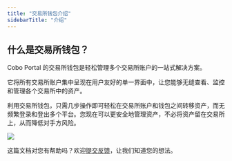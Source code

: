 ```yaml
---
title: "交易所钱包介绍"
sidebarTitle: "介绍"
---
```


## 什么是交易所钱包？

Cobo Portal 的交易所钱包是轻松管理多个交易所账户的一站式解决方案。

它将所有交易所账户集中呈现在用户友好的单一界面中，让您能够无缝查看、监控和管理各个交易所中的资产。

利用交易所钱包，只需几步操作即可轻松在交易所账户和钱包之间转移资产，而无频繁登录和登出多个平台。您现在可以更安全地管理资产，不必将资产留在交易所上，从而降低对手方风险。

<img src="/cn/images/exchange-wallet/card_view_cn.png" className="screenshot_full_screen"/>

<Tip>这篇文档对您有帮助吗？欢迎[提交反馈](https://forms.zohopublic.com/cobo/form/DocumentFeedbackForm/formperma/QvLOhxJv1_JMsJ-1dleZ8Itb_7rzN-LtgvsDdxosoVI)，让我们知道您的想法。</Tip>